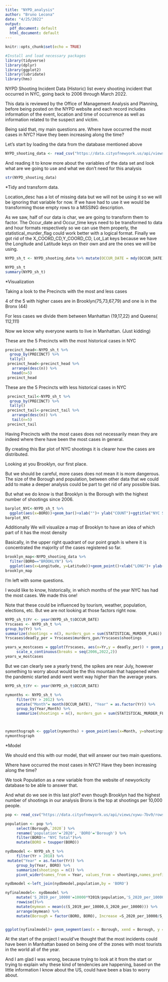 ---
title: "NYPD_analysis"
author: "Bruno Lecona"
date: "4/25/2022"
output:
  pdf_document: default
  html_document: default
---

```{r setup, include=FALSE}
knitr::opts_chunk$set(echo = TRUE)
```

```{r load_tidiverse, include = FALSE}
#Install and load necessary packages
library(tidyverse)
library(dplyr)
library(ggplot2)
library(lubridate)
library(hms)
```

NYPD Shooting Incident Data (Historic) list every shooting incident that occurred in NYC, going back to 2006 through March 2022.

This data is reviewed by the Office of Management Analysis and Planning, before being posted on the NYPD website and each record includes information of the event, location and time of occurrence as well as information related to the suspect and victim.

Being said that, my main questions are. Where have occurred the most cases in NYC? Have they been increasing along the time?

Let's start by loading the data from the database mentioned above
``` {r import_data, message = FALSE}
NYPD_shooting_data <- read_csv("https://data.cityofnewyork.us/api/views/833y-fsy8/rows.csv?accessType=DOWNLOAD")

```

And reading it to know more about the variables of the data set and look what are we going to use and what we don't need for this analysis

``` {r read_data, include = TRUE}

str(NYPD_shooting_data)
```

*Tidy and transform data.

Location_desc has a lot of missing data but we will not be using it so we will be ignoring that variable for now. If we have had to use it we would be transforming those empty rows to a MISSING description.

As we saw, half of our data is char, we are going to transform them to factor. The Occur_date and Occur_time keys need to be transformed to data and hour formats respectively so we can use them properly, the statistical_murder_flag could work better with a logical format. Finally we got rid of the X_COORD_CD,Y_COORD_CD, Lot_Lat keys because we have the Longitude and Latitude keys on their own and are the ones we will be using.

``` {r tidy_transform_data, include = FALSE}

NYPD_sh_t <- NYPD_shooting_data %>% mutate(OCCUR_DATE = mdy(OCCUR_DATE), OCCUR_TIME = as_hms(OCCUR_TIME), BORO = as.factor(BORO), PRECINCT=as.factor(PRECINCT), JURISDICTION_CODE = as.factor(JURISDICTION_CODE), LOCATION_DESC = as.factor(LOCATION_DESC),STATISTICAL_MURDER_FLAG = as.logical(STATISTICAL_MURDER_FLAG), PERP_AGE_GROUP = as.factor(PERP_AGE_GROUP), PERP_SEX = as.factor(PERP_SEX), PERP_RACE= as.factor(PERP_RACE), VIC_AGE_GROUP = as.factor(VIC_AGE_GROUP), VIC_SEX = as.factor(VIC_SEX), VIC_RACE = as.factor(VIC_RACE)) %>% select(-c(X_COORD_CD,Y_COORD_CD,Lon_Lat))

NYPD_sh_t
summary(NYPD_sh_t)
```

*Visualization

Taking a look to the Precincts with the most and less cases

4 of the 5 with higher cases are in Brooklyn(75,73,67,79) and one is in the Bronx (44)

For less cases we divide them between Manhattan (19,17,22) and Queens( 112,111)

Now we know why everyone wants to live in Manhattan. (Just kidding)


These are the 5 Precincts with the most historical cases in NYC
``` {r precincts_with_more_cases, message = TRUE}
precinct_head<-NYPD_sh_t %>%
  group_by(PRECINCT) %>% 
  tally()
 precinct_head<-precinct_head %>% 
   arrange(desc(n)) %>% 
   head(n=5)
 precinct_head
```

These are the 5 Precincts with less historical cases in NYC
``` {r precincts_with_less_cases, message = TRUE} 
 precinct_tail<-NYPD_sh_t %>% 
  group_by(PRECINCT) %>% 
  tally()
 precinct_tail<-precinct_tail %>% 
   arrange(desc(n)) %>% 
   tail(n=5)
 precinct_tail
```

Having Precincts with the most cases does not necessarily mean they are indeed where there have been the most cases in general.


By creating this Bar plot of NYC shootings it is clearer how the cases are distributed. 

Looking at you Brooklyn, our first place.

But we should be careful, more cases does not mean it is more dangerous. The size of the Borough and population, between other data that we could add to make a deeper analysis could be part to get rid of any possible bias. 

But what we do know is that Brooklyn is the Borough with the highest number of shootings since 2006.
``` {r bar_plot_historyofshootings, message = TRUE}
barplot_NYC<-NYPD_sh_t %>% 
  ggplot(aes(x=BORO))+geom_bar()+xlab("")+ ylab("COUNT")+ggtitle("NYC SHOOTING SPREAD FROM 2016")
barplot_NYC
```

Additionally We will visualize a map of Brooklyn to have an idea of which part of it has the most density

Basically, in the upper right quadrant of our point graph is where it is concentrated the majority of the cases registered so far.
``` {r map_shootings_brooklyn, message = TRUE}
brooklyn_map<-NYPD_shooting_data %>% 
  filter(BORO=="BROOKLYN") %>% 
  ggplot(aes(x=Longitude, y=Latitude))+geom_point()+xlab("LONG")+ ylab("LAT")+ggtitle("MAP OF BROOKLYN SHOOTINGS FROM 2016")
brooklyn_map
```

I'm left with some questions. 

I would like to know, historically, in which months of the year NYC has had the most cases. We made this one!

Note that these could be influenced by tourism, weather, population, elections, etc. But we are not looking at those factors right now.


``` {r years_cases, include = FALSE} 

NYPD_sh_t$Yr <- year(NYPD_sh_t$OCCUR_DATE)
Yrscases <- NYPD_sh_t %>%
group_by(Yr) %>%
summarize(shootings = n(), murders_gun = sum(STATISTICAL_MURDER_FLAG))
Yrscases$deadly_per = Yrscases$murders_gun/Yrscases$shootings

years_w_mostcases = ggplot(Yrscases, aes(x=Yr,y = deadly_per)) + geom_point(color = 'red' ) + geom_line(color = 'red' ) + labs(x = "Year",y = "% of Shootings") + scale_y_continuous(breaks = seq(0.15,0.25,0.01)) +
     scale_x_continuous(breaks = seq(2006,2022,2))
years_w_mostcases
```

But we can clearly see a yearly trend, the spikes are near July, however something to worry about would be the this mountain that happened when the pandemic started andd went went way higher than the average years.

``` {r monthly_murders, message = FALSE} 

NYPD_sh_t$Yr <- year(NYPD_sh_t$OCCUR_DATE)

nymonths <- NYPD_sh_t %>%
     filter(Yr > 2012) %>%
     mutate("Month"= month(OCCUR_DATE), "Year" = as.factor(Yr)) %>%
     group_by(Year,Month) %>%
     summarize(shootings = n(), murders_gun = sum(STATISTICAL_MURDER_FLAG))



nymonthsgraph <- ggplot(nymonths) + geom_point(aes(x=Month, y=shootings, colour=Year)) + geom_line(aes(x=Month, y=shootings, colour=Year)) + scale_x_continuous(breaks = seq(1,12), labels =c('JAN',"FEB", "MAR","APR","MAY","JUN","JUL","AGO","SEP","OCT","NOV","DIC")) + labs(x = "Month",y = "# of Shootings", title = "Number of Shootings in NYC per Month")
nymonthsgraph

```
*Model

We should end this with our model, that will answer our two main questions.

Where have occurred the most cases in NYC? Have they been increasing along the time?

We took Population as a new variable from the website of newyorkcity database to be able to answer that.

And what do we see in this last plot? even though Brooklyn had the highest number of shootings in our analysis Bronx is the top at shootings per 10,000 people.

``` {r nyfinalmodel, message = FALSE} 

pop <- read_csv("https://data.cityofnewyork.us/api/views/xywu-7bv9/rows.csv")

population <- pop %>%
     select(Borough,`2020`) %>%
     rename('population'='2020', 'BORO'='Borough') %>%
     filter(BORO!= "NYC Total")%>%
     mutate(BORO = toupper(BORO))

nydbmodel <- NYPD_sh_t %>%
     filter(Yr > 2018) %>%
 mutate("Year" = as.factor(Yr)) %>%
     group_by(Year, BORO) %>%
     summarize(shootings = n()) %>%
     pivot_wider(names_from = Year, values_from = shootings,names_prefix = 'Y')

nydbmodel <-left_join(nydbmodel,population,by = 'BORO')

nyfinalmodel<- nydbmodel %>%
     mutate('S_2019_per_10000'=10000*Y2019/population,'S_2020_per_10000'=10000*Y2020/population ) %>%
     rowwise()%>%
     mutate(mymean = mean(c(S_2019_per_10000,S_2020_per_10000))) %>%
     arrange(mymean) %>%
     mutate(Borough = factor(BORO, BORO), Increase =S_2020_per_10000/S_2019_per_10000 )


ggplot(nyfinalmodel)+ geom_segment(aes(x = Borough, xend = Borough, y =S_2019_per_10000, yend=S_2020_per_10000), color = 'grey' )+ geom_point(aes(x = Borough, y =S_2019_per_10000, color = factor(2019)))+ geom_point(aes(x = Borough, y =S_2020_per_10000, color = factor(2020)))+ ylim(0,4)+ scale_y_continuous(breaks= seq(0,4,0.5), limits=c(0,4))+ labs(x= "",y="Shootings per 10,000 habitants",title="Increase in shootings per 10,000. 2019- 2020",colour = "Year")+ scale_fill_manual("Year",values=c("2019","2020"))
```
At the start of the project I would've thought that the most incidents could have been in Manhattan based on being one of the zones with most tourists in the world all of the year. 

And I am glad I was wrong, because trying to look at it from the start or trying to explain why these kind of tendencies are happening, based on the little information I know about the US, could have been a bias to worry about.

